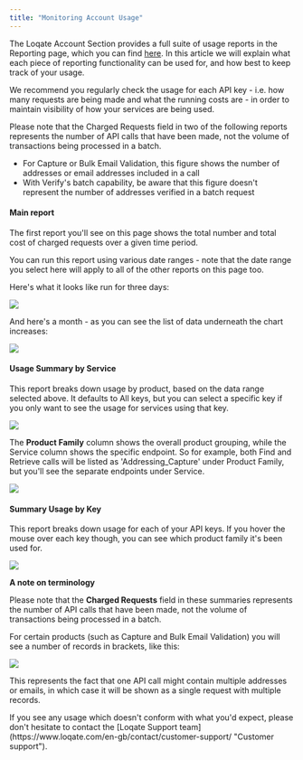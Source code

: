 ```yaml
---
title: "Monitoring Account Usage"
---
```



The Loqate Account Section provides a full suite of usage reports in the
Reporting page, which you can find
[here](https://account.loqate.com/account#/NewReporting/). In this article we
will explain what each piece of reporting functionality can be used for, and how
best to keep track of your usage.

We recommend you regularly check the usage for each API key - i.e. how many
requests are being made and what the running costs are - in order to maintain
visibility of how your services are being used.

Please note that the Charged Requests field in two of the following reports
represents the number of API calls that have been made, not the volume of
transactions being processed in a batch.

- For Capture or Bulk Email Validation, this figure shows the number of
  addresses or email addresses included in a call
- With Verify's batch capability, be aware that this figure doesn't represent
  the number of addresses verified in a batch request

#### Main report

The first report you'll see on this page shows the total number and total cost
of charged requests over a given time period.

You can run this report using various date ranges - note that the date range you
select here will apply to all of the other reports on this page too.

Here's what it looks like run for three days:

<Frame caption="">
  <img src="/images/20c51449-reporting-1-april-2024.png" />
</Frame>

And here's a month - as you can see the list of data underneath the chart
increases:

<Frame caption="">
  <img src="/images/a28cafc9-reporting-1a-april-2024.png" />
</Frame>

#### Usage Summary by Service

This report breaks down usage by product, based on the data range selected
above. It defaults to All keys, but you can select a specific key if you only
want to see the usage for services using that key.

<Frame caption="">
  <img src="/images/99baffc0-reporting-2.png" />
</Frame>

The **Product Family** column shows the overall product grouping, while the
Service column shows the specific endpoint. So for example, both Find and
Retrieve calls will be listed as 'Addressing_Capture' under Product Family, but
you'll see the separate endpoints under Service.

<Frame caption="">
  <img src="/images/5b45b7a7-image2023-4-14_15-46-27.png" />
</Frame>

#### Summary Usage by Key

This report breaks down usage for each of your API keys. If you hover the mouse
over each key though, you can see which product family it's been used for.

<Frame caption="">
  <img src="/images/61dd395d-reporting-3-updated.png" />
</Frame>

**A note on terminology**

Please note that the **Charged Requests** field in these summaries represents
the number of API calls that have been made, not the volume of transactions
being processed in a batch.

For certain products (such as Capture and Bulk Email Validation) you will see a
number of records in brackets, like this:

<Frame caption="">
  <img src="/images/29556d31-image2023-4-14_15-50-24.png" />
</Frame>

This represents the fact that one API call might contain multiple addresses or
emails, in which case it will be shown as a single request with multiple
records.

<CustomWarning image="/images/4eda4f4d-question-guess.svg" imageSize="50px">
  If you see any usage which doesn't conform with what you'd expect, please
  don't hesitate to contact the [Loqate Support
  team](https://www.loqate.com/en-gb/contact/customer-support/ "Customer
  support").
</CustomWarning>
